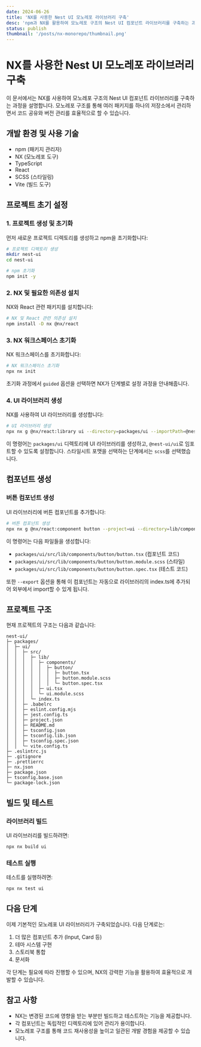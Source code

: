 ```yaml
---
date: 2024-06-26
title: 'NX를 사용한 Nest UI 모노레포 라이브러리 구축'
desc: 'npm과 NX를 활용하여 모노레포 구조의 Nest UI 컴포넌트 라이브러리를 구축하는 과정'
status: publish
thumbnail: '/posts/nx-monorepo/thumbnail.png'
---
```


# NX를 사용한 Nest UI 모노레포 라이브러리 구축

이 문서에서는 NX를 사용하여 모노레포 구조의 Nest UI 컴포넌트 라이브러리를 구축하는 과정을 설명합니다. 모노레포 구조를 통해 여러 패키지를 하나의 저장소에서 관리하면서 코드 공유와 버전 관리를 효율적으로 할 수 있습니다.

## 개발 환경 및 사용 기술

- npm (패키지 관리자)
- NX (모노레포 도구)
- TypeScript
- React
- SCSS (스타일링)
- Vite (빌드 도구)

## 프로젝트 초기 설정

### 1. 프로젝트 생성 및 초기화

먼저 새로운 프로젝트 디렉토리를 생성하고 npm을 초기화합니다:

```bash
# 프로젝트 디렉토리 생성
mkdir nest-ui
cd nest-ui

# npm 초기화
npm init -y
```

### 2. NX 및 필요한 의존성 설치

NX와 React 관련 패키지를 설치합니다:

```bash
# NX 및 React 관련 의존성 설치
npm install -D nx @nx/react
```

### 3. NX 워크스페이스 초기화

NX 워크스페이스를 초기화합니다:

```bash
# NX 워크스페이스 초기화
npx nx init
```

초기화 과정에서 `guided` 옵션을 선택하면 NX가 단계별로 설정 과정을 안내해줍니다.

### 4. UI 라이브러리 생성

NX를 사용하여 UI 라이브러리를 생성합니다:

```bash
# UI 라이브러리 생성
npx nx g @nx/react:library ui --directory=packages/ui --importPath=@nest-ui/ui
```

이 명령어는 `packages/ui` 디렉토리에 UI 라이브러리를 생성하고, `@nest-ui/ui`로 임포트할 수 있도록 설정합니다.
스타일시트 포맷을 선택하는 단계에서는 `scss`를 선택했습니다.

## 컴포넌트 생성

### 버튼 컴포넌트 생성

UI 라이브러리에 버튼 컴포넌트를 추가합니다:

```bash
# 버튼 컴포넌트 생성
npx nx g @nx/react:component button --project=ui --directory=lib/components/button --export
```

이 명령어는 다음 파일들을 생성합니다:

- `packages/ui/src/lib/components/button/button.tsx` (컴포넌트 코드)
- `packages/ui/src/lib/components/button/button.module.scss` (스타일)
- `packages/ui/src/lib/components/button/button.spec.tsx` (테스트 코드)

또한 `--export` 옵션을 통해 이 컴포넌트는 자동으로 라이브러리의 index.ts에 추가되어 외부에서 import할 수 있게 됩니다.

## 프로젝트 구조

현재 프로젝트의 구조는 다음과 같습니다:

```
nest-ui/
├─ packages/
│  ├─ ui/
│  │  ├─ src/
│  │  │  ├─ lib/
│  │  │  │  ├─ components/
│  │  │  │  │  ├─ button/
│  │  │  │  │  │  ├─ button.tsx
│  │  │  │  │  │  ├─ button.module.scss
│  │  │  │  │  │  └─ button.spec.tsx
│  │  │  │  ├─ ui.tsx
│  │  │  │  └─ ui.module.scss
│  │  │  └─ index.ts
│  │  ├─ .babelrc
│  │  ├─ eslint.config.mjs
│  │  ├─ jest.config.ts
│  │  ├─ project.json
│  │  ├─ README.md
│  │  ├─ tsconfig.json
│  │  ├─ tsconfig.lib.json
│  │  ├─ tsconfig.spec.json
│  │  └─ vite.config.ts
├─ .eslintrc.js
├─ .gitignore
├─ .prettierrc
├─ nx.json
├─ package.json
├─ tsconfig.base.json
└─ package-lock.json
```

## 빌드 및 테스트

### 라이브러리 빌드

UI 라이브러리를 빌드하려면:

```bash
npx nx build ui
```

### 테스트 실행

테스트를 실행하려면:

```bash
npx nx test ui
```

## 다음 단계

이제 기본적인 모노레포 UI 라이브러리가 구축되었습니다. 다음 단계로는:

1. 더 많은 컴포넌트 추가 (Input, Card 등)
2. 테마 시스템 구현
3. 스토리북 통합
4. 문서화

각 단계는 필요에 따라 진행할 수 있으며, NX의 강력한 기능을 활용하여 효율적으로 개발할 수 있습니다.

## 참고 사항

- NX는 변경된 코드에 영향을 받는 부분만 빌드하고 테스트하는 기능을 제공합니다.
- 각 컴포넌트는 독립적인 디렉토리에 있어 관리가 용이합니다.
- 모노레포 구조를 통해 코드 재사용성을 높이고 일관된 개발 경험을 제공할 수 있습니다.
